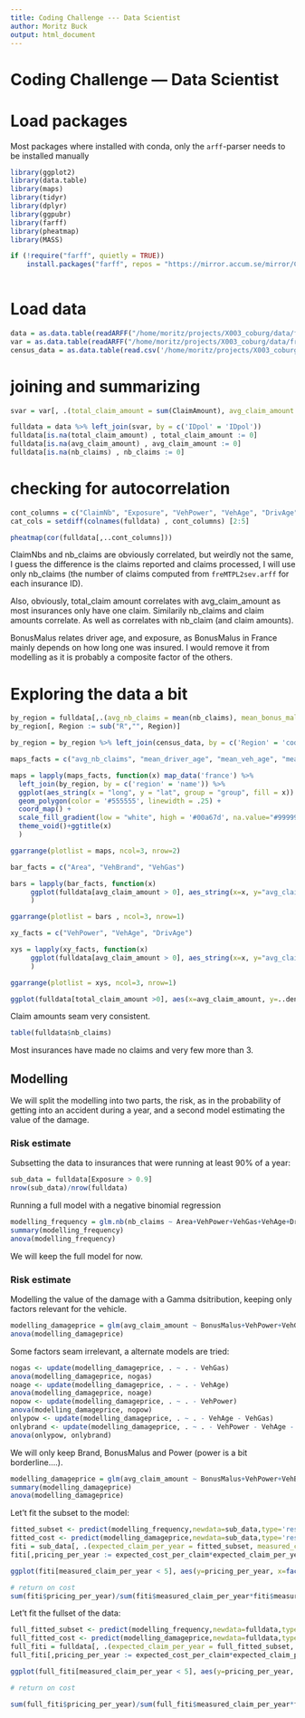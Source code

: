 ```yaml
---
title: Coding Challenge --- Data Scientist
author: Moritz Buck
output: html_document
---
```



# Coding Challenge --- Data Scientist


# Load packages

Most packages where installed with conda, only the `arff`-parser needs to be installed manually

```r
library(ggplot2)
library(data.table)
library(maps)
library(tidyr)
library(dplyr)
library(ggpubr)
library(farff)
library(pheatmap)
library(MASS)

if (!require("farff", quietly = TRUE))
    install.packages("farff", repos = "https://mirror.accum.se/mirror/CRAN/")
    
```

# Load data

```r
data = as.data.table(readARFF("/home/moritz/projects/X003_coburg/data/freMTPL2freq.arff"))
var = as.data.table(readARFF("/home/moritz/projects/X003_coburg/data/freMTPL2sev.arff"))
census_data = as.data.table(read.csv('/home/moritz/projects/X003_coburg/data/census_data.csv', header = TRUE, sep = ','))
```

# joining and summarizing

```r
svar = var[, .(total_claim_amount = sum(ClaimAmount), avg_claim_amount = mean(ClaimAmount), nb_claims = length(ClaimAmount)),  by = IDpol]

fulldata = data %>% left_join(svar, by = c('IDpol' = 'IDpol'))
fulldata[is.na(total_claim_amount) , total_claim_amount := 0]
fulldata[is.na(avg_claim_amount) , avg_claim_amount := 0]
fulldata[is.na(nb_claims) , nb_claims := 0]
```

#  checking for autocorrelation

```r
cont_columns = c("ClaimNb", "Exposure", "VehPower", "VehAge", "DrivAge", "BonusMalus", "Density", "total_claim_amount", "avg_claim_amount", "nb_claims")
cat_cols = setdiff(colnames(fulldata) , cont_columns) [2:5]

pheatmap(cor(fulldata[,..cont_columns]))

```

ClaimNbs and nb_claims are obviously correlated, but weirdly not the same, I guess the difference is the claims reported and claims processed, I will use only nb_claims (the number of claims computed from `freMTPL2sev.arff` for each insurance ID).

Also, obviously, total_claim amount correlates with avg_claim_amount as most insurances only have one claim.  Similarily nb_claims and claim amounts correlate. As well as correlates with nb_claim (and claim amounts).

BonusMalus relates driver age, and exposure, as BonusMalus in France mainly depends on how long one was insured. I would remove it from modelling as it is probably a composite factor of the others.

# Exploring the data a bit

```r
by_region = fulldata[,.(avg_nb_claims = mean(nb_claims), mean_bonus_malus = mean(BonusMalus), mean_driver_age = mean(DrivAge), mean_veh_age = mean(VehAge), mean_veh_power = mean(VehPower), mean_density = mean(Density)) , by = Region]
by_region[, Region := sub("R","", Region)]

by_region = by_region %>% left_join(census_data, by = c('Region' = 'code'))

maps_facts = c("avg_nb_claims", "mean_driver_age", "mean_veh_age", "mean_veh_power", "mean_density", "mean_bonus_malus")

maps = lapply(maps_facts, function(x) map_data('france') %>%
  left_join(by_region, by = c('region' = 'name')) %>%
  ggplot(aes_string(x = "long", y = "lat", group = "group", fill = x)) +
  geom_polygon(color = '#555555', linewidth = .25) +
  coord_map() +
  scale_fill_gradient(low = "white", high = '#00a67d', na.value="#999999")+
  theme_void()+ggtitle(x)
  )

ggarrange(plotlist = maps, ncol=3, nrow=2)
```


```r
bar_facts = c("Area", "VehBrand", "VehGas")

bars = lapply(bar_facts, function(x)
     ggplot(fulldata[avg_claim_amount > 0], aes_string(x=x, y="avg_claim_amount"))+geom_boxplot()+scale_y_log10()+ggtitle(x)
     )

ggarrange(plotlist = bars , ncol=3, nrow=1)
```

```r
xy_facts = c("VehPower", "VehAge", "DrivAge")

xys = lapply(xy_facts, function(x)
     ggplot(fulldata[avg_claim_amount > 0], aes_string(x=x, y="avg_claim_amount"))+geom_point()+scale_y_log10()+geom_smooth(col="red")+ggtitle(x)
     )

ggarrange(plotlist = xys, ncol=3, nrow=1)
```

```r
ggplot(fulldata[total_claim_amount >0], aes(x=avg_claim_amount, y=..density..))+geom_histogram(bins=100, fill="grey", alpha=0.7)+geom_density(col="red")+scale_x_log10()
```
Claim amounts seam very consistent.

```r
table(fulldata$nb_claims)
```

Most insurances have made no claims and very few more than 3.



## Modelling

We will split the  modelling into two parts, the risk, as in the probability of getting into an accident during a year, and a second model estimating the value of the damage.

### Risk estimate

Subsetting the data to insurances that were running at least 90% of a year:

```r
sub_data = fulldata[Exposure > 0.9]
nrow(sub_data)/nrow(fulldata)
```

Running a full model with a negative binomial regression
```r
modelling_frequency = glm.nb(nb_claims ~ Area+VehPower+VehGas+VehAge+DrivAge+VehBrand+Density+Region,data=sub_data)
summary(modelling_frequency)
anova(modelling_frequency)
```

We will keep the full model for now.

### Risk estimate

Modelling the value of the damage with a Gamma dsitribution, keeping only factors relevant for the vehicle.

```r

modelling_damageprice = glm(avg_claim_amount ~ BonusMalus+VehPower+VehGas+VehAge+VehBrand,family=Gamma(link = "log"),data=sub_data[nb_claims >0])
anova(modelling_damageprice)

```

Some factors seam irrelevant, a alternate models are tried:

```r

nogas <- update(modelling_damageprice, . ~ . - VehGas)
anova(modelling_damageprice, nogas)
noage <- update(modelling_damageprice, . ~ . - VehAge)
anova(modelling_damageprice, noage)
nopow <- update(modelling_damageprice, . ~ . - VehPower)
anova(modelling_damageprice, nopow)
onlypow <- update(modelling_damageprice, . ~ . - VehAge - VehGas)
onlybrand <- update(modelling_damageprice, . ~ . - VehPower - VehAge - VehGas)
anova(onlypow, onlybrand)

```

We will only keep Brand, BonusMalus and Power (power is a bit borderline....).

```r

modelling_damageprice = glm(avg_claim_amount ~ BonusMalus+VehPower+VehBrand,family=Gamma(link = "log"),data=sub_data[nb_claims >0])
summary(modelling_damageprice)
anova(modelling_damageprice)

```

Let't fit the subset to the model:

```r

fitted_subset <- predict(modelling_frequency,newdata=sub_data,type='response')
fitted_cost <- predict(modelling_damageprice,newdata=sub_data,type='response')
fiti = sub_data[, .(expected_claim_per_year = fitted_subset, measured_claim_per_year = nb_claims, expected_cost_per_claim = fitted_cost, measured_cost_perclaim = avg_claim_amount)]
fiti[,pricing_per_year := expected_cost_per_claim*expected_claim_per_year]

ggplot(fiti[measured_claim_per_year < 5], aes(y=pricing_per_year, x=factor(measured_claim_per_year)))+geom_violin()+geom_boxplot(width = 0.2)+geom_smooth(mapping = aes(x=measured_claim_per_year, y=pricing_per_year), method = "lm", col="red", lwd =0.4)

# return on cost
sum(fiti$pricing_per_year)/sum(fiti$measured_claim_per_year*fiti$measured_cost_perclaim)+xlim(0,4)

```

Let't fit the fullset of the data:

```r

full_fitted_subset <- predict(modelling_frequency,newdata=fulldata,type='response')
full_fitted_cost <- predict(modelling_damageprice,newdata=fulldata,type='response')
full_fiti = fulldata[, .(expected_claim_per_year = full_fitted_subset, measured_claim_per_year = nb_claims, expected_cost_per_claim = full_fitted_cost, measured_cost_perclaim = avg_claim_amount)]
full_fiti[,pricing_per_year := expected_cost_per_claim*expected_claim_per_year]

ggplot(full_fiti[measured_claim_per_year < 5], aes(y=pricing_per_year, x=factor(measured_claim_per_year)))+geom_violin()+geom_boxplot(width = 0.2)+geom_smooth(mapping = aes(x=measured_claim_per_year, y=pricing_per_year), method = "lm", col="red", lwd =0.4)

# return on cost

sum(full_fiti$pricing_per_year)/sum(full_fiti$measured_claim_per_year*full_fiti$measured_cost_perclaim)
```
